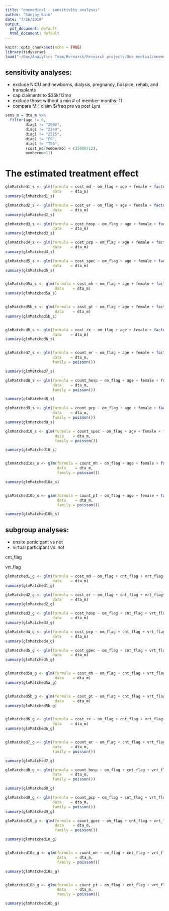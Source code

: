 ```yaml
---
title: "onemedical - sensitivity analyses"
author: "Sanjay Basu"
date: "7/26/2019"
output:
  pdf_document: default
  html_document: default
---
```


```r
knitr::opts_chunk$set(echo = TRUE)
library(tidyverse)
load("~/Box/Analytics Team/Research/Research projects/One medical/onemedical.RData")
```

## sensitivity analyses:
- exclude NICU and newborns, dialysis, pregnancy, hospice, rehab, and transplants
- cap claimants to $35k/12mo
- exclude those without a min # of member-months: 11
- compare MH claim $/freq pre vs post Lyra


```r

sens_m = dta_m %>%
  filter(age != 0,
         diag1 != "Z992",
         diag1 != "Z340",
         diag1 != "Z515",
         diag1 != "F0",
         diag1 != "T86",
         (cost_md/membermo) < (35000/12),
         membermo>11) 


```

# The estimated treatment effect 


```r
glmMatched1_s <- glm(formula = cost_md ~ om_flag + age + female + factor(ccs) + membermo + hcc,
                     data    = dta_m)
summary(glmMatched1_s)

glmMatched2_s <- glm(formula = cost_er ~ om_flag + age + female + factor(ccs) + membermo + hcc,
                     data    = dta_m)
summary(glmMatched2_s)

glmMatched3_s <- glm(formula = cost_hosp ~ om_flag + age + female + factor(ccs) + membermo + hcc,
                     data    = dta_m)
summary(glmMatched3_s)

glmMatched4_s <- glm(formula = cost_pcp ~ om_flag + age + female + factor(ccs) + membermo + hcc,
                     data    = dta_m)
summary(glmMatched4_s)

glmMatched5_s <- glm(formula = cost_spec ~ om_flag + age + female + factor(ccs) + membermo + hcc,
                     data    = dta_m)
summary(glmMatched5_s)


glmMatched5a_s <- glm(formula = cost_mh ~ om_flag + age + female + factor(ccs) + membermo + hcc,
                      data    = dta_m)
summary(glmMatched5a_s)


glmMatched5b_s <- glm(formula = cost_pt ~ om_flag + age + female + factor(ccs) + membermo + hcc,
                      data    = dta_m)
summary(glmMatched5b_s)


glmMatched6_s <- glm(formula = cost_rx ~ om_flag + age + female + factor(ccs) + membermo + hcc,
                     data    = dta_m)
summary(glmMatched6_s)


glmMatched7_s <- glm(formula = count_er ~ om_flag + age + female + factor(ccs) + membermo + hcc,
                     data    = dta_m,
                     family = poisson())

summary(glmMatched7_s)

glmMatched8_s <- glm(formula = count_hosp ~ om_flag + age + female + factor(ccs) + membermo + hcc,
                     data    = dta_m,
                     family = poisson())

summary(glmMatched8_s)

glmMatched9_s <- glm(formula = count_pcp ~ om_flag + age + female + factor(ccs) + membermo + hcc,
                     data    = dta_m,
                     family = poisson())
summary(glmMatched9_s)

glmMatched10_s <- glm(formula = count_spec ~ om_flag + age + female + factor(ccs) + membermo + hcc,
                      data    = dta_m,
                      family = poisson())

summary(glmMatched10_s)


glmMatched10a_s <- glm(formula = count_mh ~ om_flag + age + female + factor(ccs) + membermo + hcc,
                       data    = dta_m,
                       family = poisson())

summary(glmMatched10a_s)


glmMatched10b_s <- glm(formula = count_pt ~ om_flag + age + female + factor(ccs) + membermo + hcc,
                       data    = dta_m,
                       family = poisson())

summary(glmMatched10b_s)
```


## subgroup analyses:
- onsite participant vs not
- virtual participant vs. not

cnt_flag

vrt_flag


```r
glmMatched1_g <- glm(formula = cost_md ~ om_flag + cnt_flag + vrt_flag+ om_flag*cnt_flag + om_flag*vrt_flag + age + female + factor(ccs) + membermo + hcc,
                     data    = dta_m)
summary(glmMatched1_g)

glmMatched2_g <- glm(formula = cost_er ~ om_flag + cnt_flag + vrt_flag+ om_flag*cnt_flag + om_flag*vrt_flag + age + female + factor(ccs) + membermo + hcc,
                     data    = dta_m)
summary(glmMatched2_g)

glmMatched3_g <- glm(formula = cost_hosp ~ om_flag + cnt_flag + vrt_flag+ om_flag*cnt_flag + om_flag*vrt_flag + age + female + factor(ccs) + membermo + hcc,
                     data    = dta_m)
summary(glmMatched3_g)

glmMatched4_g <- glm(formula = cost_pcp ~ om_flag + cnt_flag + vrt_flag+ om_flag*cnt_flag + om_flag*vrt_flag + age + female + factor(ccs) + membermo + hcc,
                     data    = dta_m)
summary(glmMatched4_g)

glmMatched5_g <- glm(formula = cost_gpec ~ om_flag + cnt_flag + vrt_flag+ om_flag*cnt_flag + om_flag*vrt_flag + age + female + factor(ccs) + membermo + hcc,
                     data    = dta_m)
summary(glmMatched5_g)


glmMatched5a_g <- glm(formula = cost_mh ~ om_flag + cnt_flag + vrt_flag+ om_flag*cnt_flag + om_flag*vrt_flag + age + female + factor(ccs) + membermo + hcc,
                      data    = dta_m)
summary(glmMatched5a_g)


glmMatched5b_g <- glm(formula = cost_pt ~ om_flag + cnt_flag + vrt_flag+ om_flag*cnt_flag + om_flag*vrt_flag + age + female + factor(ccs) + membermo + hcc,
                      data    = dta_m)
summary(glmMatched5b_g)


glmMatched6_g <- glm(formula = cost_rx ~ om_flag + cnt_flag + vrt_flag+ om_flag*cnt_flag + om_flag*vrt_flag + age + female + factor(ccs) + membermo + hcc,
                     data    = dta_m)
summary(glmMatched6_g)


glmMatched7_g <- glm(formula = count_er ~ om_flag + cnt_flag + vrt_flag+ om_flag*cnt_flag + om_flag*vrt_flag + age + female + factor(ccs) + membermo + hcc,
                     data    = dta_m,
                     family = poisson())

summary(glmMatched7_g)

glmMatched8_g <- glm(formula = count_hosp ~ om_flag + cnt_flag + vrt_flag+ om_flag*cnt_flag + om_flag*vrt_flag + age + female + factor(ccs) + membermo + hcc,
                     data    = dta_m,
                     family = poisson())

summary(glmMatched8_g)

glmMatched9_g <- glm(formula = count_pcp ~ om_flag + cnt_flag + vrt_flag+ om_flag*cnt_flag + om_flag*vrt_flag + age + female + factor(ccs) + membermo + hcc,
                     data    = dta_m,
                     family = poisson())
summary(glmMatched9_g)

glmMatched10_g <- glm(formula = count_gpec ~ om_flag + cnt_flag + vrt_flag+ om_flag*cnt_flag + om_flag*vrt_flag + age + female + factor(ccs) + membermo + hcc,
                      data    = dta_m,
                      family = poisson())

summary(glmMatched10_g)


glmMatched10a_g <- glm(formula = count_mh ~ om_flag + cnt_flag + vrt_flag+ om_flag*cnt_flag + om_flag*vrt_flag + age + female + factor(ccs) + membermo + hcc,
                       data    = dta_m,
                       family = poisson())

summary(glmMatched10a_g)


glmMatched10b_g <- glm(formula = count_pt ~ om_flag + cnt_flag + vrt_flag+ om_flag*cnt_flag + om_flag*vrt_flag + age + female + factor(ccs) + membermo + hcc,
                       data    = dta_m,
                       family = poisson())

summary(glmMatched10b_g)
```
